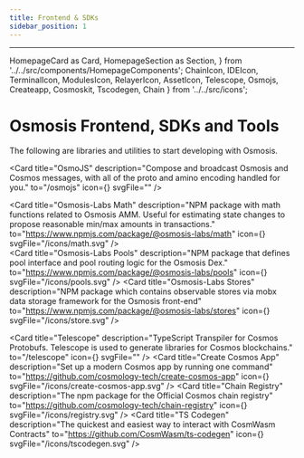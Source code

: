 ```yaml
---
title: Frontend & SDKs
sidebar_position: 1
---
```

---
  HomepageCard as Card,
  HomepageSection as Section,
} from '../../src/components/HomepageComponents';
  ChainIcon,
  IDEIcon,
  TerminalIcon,
  ModulesIcon,
  RelayerIcon,
  AssetIcon,
  Telescope,
  Osmojs,
  Createapp,
  Cosmoskit,
  Tscodegen,
  Chain
} from '../../src/icons';

# Osmosis Frontend, SDKs and Tools

The following are libraries and utilities to start developing with Osmosis.

<Section title="Osmosis Frontend" id="web-sdks" hasSubSections >

   <Section>
   <Card
    title="Osmosis Frontend"
    description="Web interface for Osmosis Zone"
    to="/frontend/osmosis-frontend"
    icon=""
    svgFile="/icons/osmo.svg"/>

  <Card
    title="OsmoJS"
    description="Compose and broadcast Osmosis and Cosmos messages, with all of the proto and amino encoding handled for you."
    to="/osmojs"
    icon={<Osmojs />}
    svgFile=""
  />

  <Card
    title="Osmosis-Labs Math"
    description="NPM package with math functions related to Osmosis AMM. Useful for estimating state changes to propose reasonable min/max amounts in transactions."
    to="https://www.npmjs.com/package/@osmosis-labs/math"
    icon={<Tscodegen />}
    svgFile="/icons/math.svg"
  />   
  <Card
    title="Osmosis-Labs Pools"
    description="NPM package that defines pool interface and pool routing logic for the Osmosis Dex."
    to="https://www.npmjs.com/package/@osmosis-labs/pools"
    icon={<Tscodegen />}
    svgFile="/icons/pools.svg"
  /> 
  <Card
    title="Osmosis-Labs Stores"
    description="NPM package which contains observable stores via mobx data storage framework for the Osmosis front-end"
    to="https://www.npmjs.com/package/@osmosis-labs/stores"
    icon={<Tscodegen />}
    svgFile="/icons/store.svg"
  /> 
  </Section>
</Section>

<Section title="Frontend SDK Libraries & Utilities" id="web-sdks" hasSubSections >

   <Section>

  <Card
    title="Cosmos Kit"
    description="A wallet adapter for react with mobile WalletConnect support for the Cosmos ecosystem."
    to="https://github.com/cosmology-tech/cosmos-kit"
    icon=""
    svgFile="/icons/bag.svg"
  />
  <Card
    title="Telescope"
    description="TypeScript Transpiler for Cosmos Protobufs. Telescope is used to generate libraries for Cosmos blockchains."
    to="/telescope"
    icon={<Telescope />}
    svgFile=""
  />
  <Card
    title="Create Cosmos App"
    description="Set up a modern Cosmos app by running one command"
    to="https://github.com/cosmology-tech/create-cosmos-app"
    icon={<Createapp />}
    svgFile="/icons/create-cosmos-app.svg"
  />
  <Card
    title="Chain Registry"
    description="The npm package for the Official Cosmos chain registry"
    to="https://github.com/cosmology-tech/chain-registry"
    icon={<Cosmoskit />}
    svgFile="/icons/registry.svg"
  />
  <Card
    title="TS Codegen"
    description="The quickest and easiest way to interact with CosmWasm Contracts"
    to="https://github.com/CosmWasm/ts-codegen"
    icon={<Tscodegen />}
    svgFile="/icons/tscodegen.svg"
  />   
  


 
  </Section>

  </Section>

